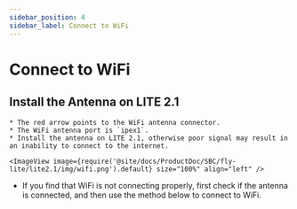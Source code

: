 ```yaml
---
sidebar_position: 4
sidebar_label: Connect to WiFi
---
```



# Connect to WiFi

## Install the Antenna on LITE 2.1

    * The red arrow points to the WiFi antenna connector.
    * The WiFi antenna port is `ipex1`.
    * Install the antenna on LITE 2.1, otherwise poor signal may result in an inability to connect to the internet.

    <ImageView image={require('@site/docs/ProductDoc/SBC/fly-lite/lite2.1/img/wifi.png').default} size="100%" align="left" />  

* If you find that WiFi is not connecting properly, first check if the antenna is connected, and then use the method below to connect to WiFi.

<WIFI />